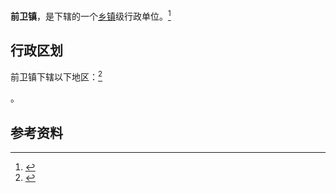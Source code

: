 {{中国乡级行政区|21/14/21/107/000}}

'''前卫镇'''，是{{PRC admin/fullname|21/14/21/107/000|3}}下辖的一个[[乡镇|乡镇]]级行政单位。<ref>{{PRC admin/ref sgc|{{PRC admin/parent|21/14/21/107/000}}}}</ref>

== 行政区划 ==

前卫镇下辖以下地区：<ref>{{PRC admin/ref sgc|21/14/21/107/000}}</ref>

{{PRC admin/children|21/14/21/107/000}}。

== 参考资料 ==

{{reflist}}

{{行政区划小作品}}
{{PRC admin/navcat|21/14/21/107/000}}